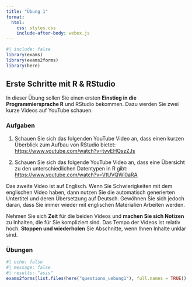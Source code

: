 ```yaml
---
title: "Übung 1"
format:
  html:
    css: styles.css
    include-after-body: webex.js
---
```


```r
#| include: false
library(exams)
library(exams2forms)
library(here)
```


## Erste Schritte mit R & RStudio

In dieser Übung sollen Sie einen ersten **Einstieg in die Programmiersprache R** und RStudio bekommen. Dazu werden Sie zwei kurze Videos auf YouTube schauen.

### Aufgaben

1.  Schauen Sie sich das folgenden YouTube Video an, dass einen kurzen Überblick zum Aufbau von RStudio bietet: <https://www.youtube.com/watch?v=tyvEHQszZJs>

2.  Schauen Sie sich das folgende YouTube Video an, dass eine Übersicht zu den unterschiedlichen Datentypen in R gibt: <https://www.youtube.com/watch?v=VtUVQWl0aRA>

Das zweite Video ist auf Englisch. Wenn Sie Schwierigkeiten mit dem englischen Video haben, dann nutzen Sie die automatisch generierten Untertitel und deren Übersetzung auf Deutsch. Gewöhnen Sie sich jedoch daran, dass Sie immer wieder mit englischen Materialien Arbeiten werden. 

Nehmen Sie sich **Zeit** für die beiden Videos und **machen Sie sich Notizen** zu Inhalten, die für Sie kompliziert sind. Das Tempo der Videos ist relativ hoch. **Stoppen und wiederholen** Sie Abschnitte, wenn Ihnen Inhalte unklar sind.

### Übungen

```r
#| echo: false
#| message: false
#| results: "asis"
exams2forms(list.files(here("questions_uebung1"), full.names = TRUE))
```

